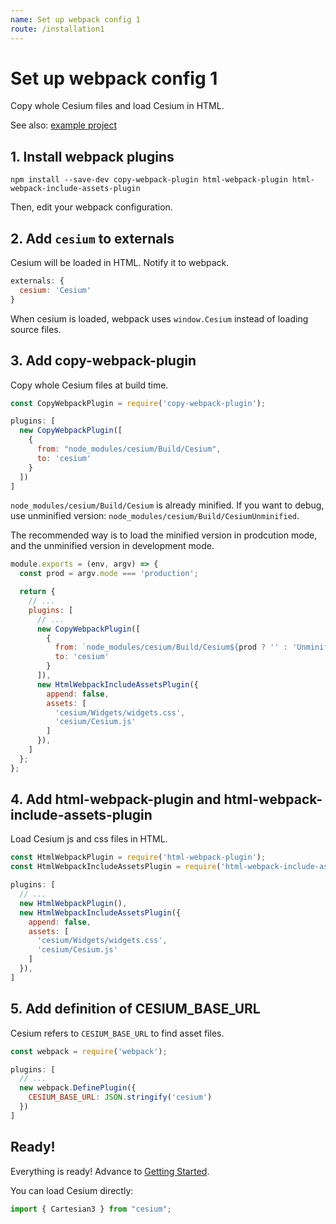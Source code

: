 ```yaml
---
name: Set up webpack config 1
route: /installation1
---
```


# Set up webpack config 1

Copy whole Cesium files and load Cesium in HTML.

See also: [example project](https://github.com/darwin-education/resium/tree/master/example)

## 1. Install webpack plugins

```
npm install --save-dev copy-webpack-plugin html-webpack-plugin html-webpack-include-assets-plugin
```

Then, edit your webpack configuration.

## 2. Add `cesium` to externals

Cesium will be loaded in HTML. Notify it to webpack.

```js
externals: {
  cesium: 'Cesium'
}
```

When cesium is loaded, webpack uses `window.Cesium` instead of loading source files.

## 3. Add copy-webpack-plugin

Copy whole Cesium files at build time.

```js
const CopyWebpackPlugin = require('copy-webpack-plugin');
```

```js
plugins: [
  new CopyWebpackPlugin([
    {
      from: "node_modules/cesium/Build/Cesium",
      to: 'cesium'
    }
  ])
]
```

`node_modules/cesium/Build/Cesium` is already minified. If you want to debug, use unminified version: `node_modules/cesium/Build/CesiumUnminified`.

The recommended way is to load the minified version in prodcution mode, and the unminified version in development mode.

```js
module.exports = (env, argv) => {
  const prod = argv.mode === 'production';

  return {
    // ...
    plugins: [
      // ...
      new CopyWebpackPlugin([
        {
          from: `node_modules/cesium/Build/Cesium${prod ? '' : 'Unminified'}`,
          to: 'cesium'
        }
      ]),
      new HtmlWebpackIncludeAssetsPlugin({
        append: false,
        assets: [
          'cesium/Widgets/widgets.css',
          'cesium/Cesium.js'
        ]
      }),
    ]
  };
};
```

## 4. Add html-webpack-plugin and html-webpack-include-assets-plugin

Load Cesium js and css files in HTML.

```js
const HtmlWebpackPlugin = require('html-webpack-plugin');
const HtmlWebpackIncludeAssetsPlugin = require('html-webpack-include-assets-plugin');
```

```js
plugins: [
  // ...
  new HtmlWebpackPlugin(),
  new HtmlWebpackIncludeAssetsPlugin({
    append: false,
    assets: [
      'cesium/Widgets/widgets.css',
      'cesium/Cesium.js'
    ]
  }),
]
```

## 5. Add definition of CESIUM_BASE_URL

Cesium refers to `CESIUM_BASE_URL` to find asset files.

```js
const webpack = require('webpack');
```

```js
plugins: [
  // ...
  new webpack.DefinePlugin({
    CESIUM_BASE_URL: JSON.stringify('cesium')
  })
]
```

## Ready!

Everything is ready! Advance to [Getting Started](/getting_started).

You can load Cesium directly:

```js
import { Cartesian3 } from "cesium";
```
